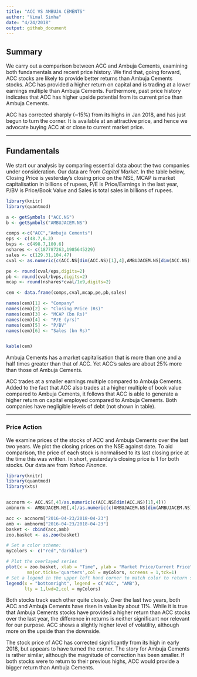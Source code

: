 ```yaml
---
title: "ACC VS AMBUJA CEMENTS"
author: "Vimal Simha"
date: "4/24/2018"
output: github_document
---
```

## Summary

We carry out a comparison between ACC and Ambuja Cements, examining both fundamentals and recent price history. We find that, going forward, ACC stocks are likely to provide better returns than Ambuja Cements stocks. ACC has provided a higher return on capital and is trading at a lower earnings multiple than Ambuja Cements. Furthermore, past price history indicates that ACC has higher upside potential from its current price than Ambuja Cements. 

ACC has corrected sharply (~15\%) from its highs in Jan 2018, and has just begun to turn the corner. It is available at an attractive price, and hence we advocate buying ACC at or close to current market price.

***

## Fundamentals

We start our analysis by comparing essential data about the two companies under consideration. Our data are from *Capital Market*. In the table below, Closing Price is yesterday's closing price on the NSE, MCAP is market capitalisation in billions of rupees, P/E is Price/Earnings in the last year, P/BV is Price/Book Value and Sales is total sales in billions of rupees.

```r

library(knitr)
library(quantmod)

a <- getSymbols ("ACC.NS")
b <- getSymbols("AMBUJACEM.NS")

comps <-c("ACC","Ambuja Cements")
eps <- c(48.7,6.3)
bvps <- c(498.7,100.6)
nshares <- c(187787263,1985645229)
sales <- c(129.31,104.47)
cval <- as.numeric(c(ACC.NS[dim(ACC.NS)[1],4],AMBUJACEM.NS[dim(ACC.NS)[1],4]))

pe <- round(cval/eps,digits=2)
pb <- round(cval/bvps,digits=2)
mcap <- round(nshares*cval/1e9,digits=2)

cem <- data.frame(comps,cval,mcap,pe,pb,sales)

names(cem)[1] <- "Company"
names(cem)[2] <- "Closing Price (Rs)"
names(cem)[3] <- "MCAP (bn Rs)"
names(cem)[4] <- "P/E (yrs)"
names(cem)[5] <- "P/BV"
names(cem)[6] <- "Sales (bn Rs)"


kable(cem)

```


Ambuja Cements has a market capitalisation that is more than one and a half times greater than that of ACC. Yet ACC's sales are about 25\% more than those of Ambuja Cements.

ACC trades at a smaller earnings multiple compared to Ambuja Cements. Added to the fact that ACC also trades at a higher multiple of book value compared to Ambuja Cements, it follows that ACC is able to generate a higher return on capital employed compared to Ambuja Cements. Both companies have negligible levels of debt (not shown in table).

***

### Price Action

We examine prices of the stocks of ACC and Ambuja Cements over the last two years. We plot the closing prices on the NSE against date. To aid comparison, the price of each stock is normalised to its last closing price at the time this was written. In short, yesterday's closing price is 1 for both stocks. Our data are from *Yahoo Finance*.

```r



library(knitr)
library(quantmod)
library(xts)


accnorm <- ACC.NS[,4]/as.numeric(c(ACC.NS[dim(ACC.NS)[1],4]))
ambnorm <- AMBUJACEM.NS[,4]/as.numeric(c(AMBUJACEM.NS[dim(AMBUJACEM.NS)[1],4]))

acc <- accnorm["2016-04-23/2018-04-23"]
amb <- ambnorm["2016-04-23/2018-04-23"]
basket <- cbind(acc,amb)
zoo.basket <- as.zoo(basket)

# Set a color scheme:
myColors <- c("red","darkblue")

# Plot the overlayed series
plot(x = zoo.basket, xlab = "Time", ylab = "Market Price/Current Price", main = "ACC vs Ambuja Cements",
        major.ticks='quarters',col = myColors, screens = 1,tck=1)
# Set a legend in the upper left hand corner to match color to return series
legend(x = "bottomright", legend = c("ACC", "AMB"), 
       lty = 1,lwd=2,col = myColors)


```

Both stocks track each other quite closely. Over the last two years, both ACC and Ambuja Cements have risen in value by about 11\%. While it is true that Ambuja Cements stocks have provided a higher return than ACC stocks over the last year, the difference in returns is neither significant nor relevant for our purpose. ACC shows a slightly higher level of volatility, although more on the upside than the downside.

The stock price of ACC has corrected significantly from its high in early 2018, but appears to have turned the corner. The story for Ambuja Cements is rather similar, although the magnitude of correction has been smaller. If both stocks were to return to their previous highs, ACC would provide a bigger return than Ambuja Cements.


